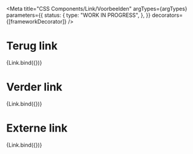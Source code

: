 
<Meta
  title="CSS Components/Link/Voorbeelden"
  argTypes={argTypes}
  parameters={{
    status: {
      type: "WORK IN PROGRESS",
    },
  }}
  decorators={[frameworkDecorator]}
/>

# Terug link

<Canvas>
  <Story name="Terug link" args={{ ...defaultArgs, content: "Terug", icon: "terug", showIcon: "before" }}>
    {Link.bind({})}
  </Story>
</Canvas>

# Verder link

<Canvas>
  <Story name="Verder link" args={{ ...defaultArgs, content: "Verder", icon: "pijl-naar-rechts", showIcon: "after" }}>
    {Link.bind({})}
  </Story>
</Canvas>

# Externe link

<Canvas>
  <Story
    name="Externe link"
    args={{ ...defaultArgs, content: "Externe link", icon: "pijl-naar-rechtsboven", showIcon: "after" }}
  >
    {Link.bind({})}
  </Story>
</Canvas>
